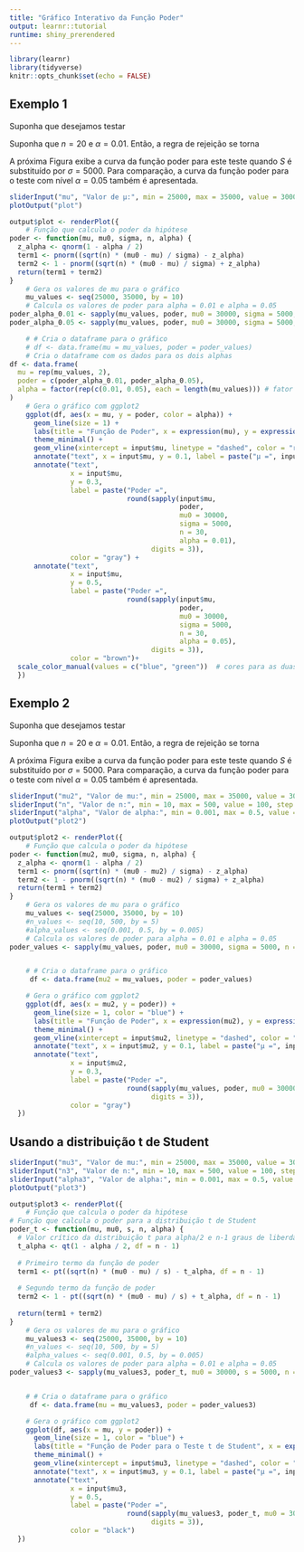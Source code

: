```yaml
---
title: "Gráfico Interativo da Função Poder"
output: learnr::tutorial
runtime: shiny_prerendered
---
```


```r
library(learnr)
library(tidyverse)
knitr::opts_chunk$set(echo = FALSE)
```

## Exemplo 1

Suponha que desejamos testar
\begin{align}
H_0 : \mu = 30,000 \text{ versus } H_1 : \mu \neq 30,000. 
\end{align}

Suponha que $n = 20$ e $\alpha = 0.01$. Então, a regra de rejeição se torna

\begin{align}
\text{Rejeitar } H_0 \text{ em favor de } H_1 \text{ se } \frac{\bar{X} - 30,000}{S/\sqrt{20}} \geq |z_{\frac{0.01}{2}}|.
\end{align}

A próxima Figura exibe a curva da função poder para este teste quando $S$ é substituído por $\sigma = 5000$. Para comparação, a curva da função poder para o teste com nível $\alpha = 0.05$ também é apresentada. 


```r
sliderInput("mu", "Valor de μ:", min = 25000, max = 35000, value = 30000, step = 100)
plotOutput("plot")
```


```r
output$plot <- renderPlot({
    # Função que calcula o poder da hipótese
poder <- function(mu, mu0, sigma, n, alpha) {
  z_alpha <- qnorm(1 - alpha / 2)
  term1 <- pnorm((sqrt(n) * (mu0 - mu) / sigma) - z_alpha)
  term2 <- 1 - pnorm((sqrt(n) * (mu0 - mu) / sigma) + z_alpha)
  return(term1 + term2)
}
    # Gera os valores de mu para o gráfico
    mu_values <- seq(25000, 35000, by = 10)
    # Calcula os valores de poder para alpha = 0.01 e alpha = 0.05
poder_alpha_0.01 <- sapply(mu_values, poder, mu0 = 30000, sigma = 5000, n = 20, alpha = 0.01)
poder_alpha_0.05 <- sapply(mu_values, poder, mu0 = 30000, sigma = 5000, n = 20, alpha = 0.05)

    # # Cria o dataframe para o gráfico
    # df <- data.frame(mu = mu_values, poder = poder_values)
    # Cria o dataframe com os dados para os dois alphas
df <- data.frame(
  mu = rep(mu_values, 2),
  poder = c(poder_alpha_0.01, poder_alpha_0.05),
  alpha = factor(rep(c(0.01, 0.05), each = length(mu_values))) # fator para alpha
)
    # Gera o gráfico com ggplot2
    ggplot(df, aes(x = mu, y = poder, color = alpha)) +
      geom_line(size = 1) +
      labs(title = "Função de Poder", x = expression(mu), y = expression(gamma(mu)), color = "Alpha") +
      theme_minimal() +
      geom_vline(xintercept = input$mu, linetype = "dashed", color = "red") +
      annotate("text", x = input$mu, y = 0.1, label = paste("μ =", input$mu), color = "red") + 
      annotate("text", 
               x = input$mu, 
               y = 0.3, 
               label = paste("Poder =", 
                             round(sapply(input$mu, 
                                          poder, 
                                          mu0 = 30000, 
                                          sigma = 5000, 
                                          n = 30, 
                                          alpha = 0.01),
                                   digits = 3)), 
               color = "gray") + 
      annotate("text", 
               x = input$mu, 
               y = 0.5, 
               label = paste("Poder =", 
                             round(sapply(input$mu, 
                                          poder, 
                                          mu0 = 30000, 
                                          sigma = 5000, 
                                          n = 30, 
                                          alpha = 0.05),
                                   digits = 3)), 
               color = "brown")+
  scale_color_manual(values = c("blue", "green"))  # cores para as duas linhas
  })
```


## Exemplo 2

Suponha que desejamos testar
\begin{align}
H_0 : \mu = 30,000 \text{ versus } H_1 : \mu \neq 30,000. 
\end{align}

Suponha que $n = 20$ e $\alpha = 0.01$. Então, a regra de rejeição se torna

\begin{align}
\text{Rejeitar } H_0 \text{ em favor de } H_1 \text{ se } \frac{\bar{X} - 30,000}{S/\sqrt{20}} \geq |z_{\frac{0.01}{2}}|.
\end{align}

A próxima Figura exibe a curva da função poder para este teste quando $S$ é substituído por $\sigma = 5000$. Para comparação, a curva da função poder para o teste com nível $\alpha = 0.05$ também é apresentada. 


```r
sliderInput("mu2", "Valor de mu:", min = 25000, max = 35000, value = 30000, step = 100)
sliderInput("n", "Valor de n:", min = 10, max = 500, value = 100, step = 5)
sliderInput("alpha", "Valor de alpha:", min = 0.001, max = 0.5, value = 0.01, step = 0.005)
plotOutput("plot2")
```


```r
output$plot2 <- renderPlot({
    # Função que calcula o poder da hipótese
poder <- function(mu2, mu0, sigma, n, alpha) {
  z_alpha <- qnorm(1 - alpha / 2)
  term1 <- pnorm((sqrt(n) * (mu0 - mu2) / sigma) - z_alpha)
  term2 <- 1 - pnorm((sqrt(n) * (mu0 - mu2) / sigma) + z_alpha)
  return(term1 + term2)
}
    # Gera os valores de mu para o gráfico
    mu_values <- seq(25000, 35000, by = 10)
    #n_values <- seq(10, 500, by = 5)
    #alpha_values <- seq(0.001, 0.5, by = 0.005)
    # Calcula os valores de poder para alpha = 0.01 e alpha = 0.05
poder_values <- sapply(mu_values, poder, mu0 = 30000, sigma = 5000, n = input$n, alpha = input$alpha)


    # # Cria o dataframe para o gráfico
     df <- data.frame(mu2 = mu_values, poder = poder_values)

    # Gera o gráfico com ggplot2
    ggplot(df, aes(x = mu2, y = poder)) +
      geom_line(size = 1, color = "blue") +
      labs(title = "Função de Poder", x = expression(mu2), y = expression(gamma(mu2))) +
      theme_minimal() +
      geom_vline(xintercept = input$mu2, linetype = "dashed", color = "red") +
      annotate("text", x = input$mu2, y = 0.1, label = paste("μ =", input$mu2), color = "red") + 
      annotate("text", 
               x = input$mu2, 
               y = 0.3, 
               label = paste("Poder =", 
                             round(sapply(mu_values, poder, mu0 = 30000, sigma = 5000, n = input$n, alpha = input$alpha),
                                   digits = 3)), 
               color = "gray") 
  })
```


## Usando a distribuição t de Student

```r
sliderInput("mu3", "Valor de mu:", min = 25000, max = 35000, value = 30000, step = 100)
sliderInput("n3", "Valor de n:", min = 10, max = 500, value = 100, step = 5)
sliderInput("alpha3", "Valor de alpha:", min = 0.001, max = 0.5, value = 0.01, step = 0.005)
plotOutput("plot3")
```


```r
output$plot3 <- renderPlot({
    # Função que calcula o poder da hipótese
# Função que calcula o poder para a distribuição t de Student
poder_t <- function(mu, mu0, s, n, alpha) {
  # Valor crítico da distribuição t para alpha/2 e n-1 graus de liberdade
  t_alpha <- qt(1 - alpha / 2, df = n - 1)
  
  # Primeiro termo da função de poder
  term1 <- pt((sqrt(n) * (mu0 - mu) / s) - t_alpha, df = n - 1)
  
  # Segundo termo da função de poder
  term2 <- 1 - pt((sqrt(n) * (mu0 - mu) / s) + t_alpha, df = n - 1)
  
  return(term1 + term2)
}
    # Gera os valores de mu para o gráfico
    mu_values3 <- seq(25000, 35000, by = 10)
    #n_values <- seq(10, 500, by = 5)
    #alpha_values <- seq(0.001, 0.5, by = 0.005)
    # Calcula os valores de poder para alpha = 0.01 e alpha = 0.05
poder_values3 <- sapply(mu_values3, poder_t, mu0 = 30000, s = 5000, n = input$n3, alpha = input$alpha3)


    # # Cria o dataframe para o gráfico
     df <- data.frame(mu = mu_values3, poder = poder_values3)

    # Gera o gráfico com ggplot2
    ggplot(df, aes(x = mu, y = poder)) +
      geom_line(size = 1, color = "blue") +
      labs(title = "Função de Poder para o Teste t de Student", x = expression(mu), y = expression(gamma(mu))) +
      theme_minimal() +
      geom_vline(xintercept = input$mu3, linetype = "dashed", color = "red") +
      annotate("text", x = input$mu3, y = 0.1, label = paste("μ =", input$mu3), color = "red") + 
      annotate("text", 
               x = input$mu3, 
               y = 0.5, 
               label = paste("Poder =", 
                             round(sapply(mu_values3, poder_t, mu0 = 30000, s = 5000, n = input$n3, alpha = input$alpha3),
                                   digits = 3)), 
               color = "black")  
  })
```